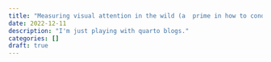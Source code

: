 ```yaml
---
title: "Measuring visual attention in the wild (a  prime in how to conduct online visual studies)"
date: 2022-12-11
description: "I'm just playing with quarto blogs."
categories: []
draft: true
---
```






